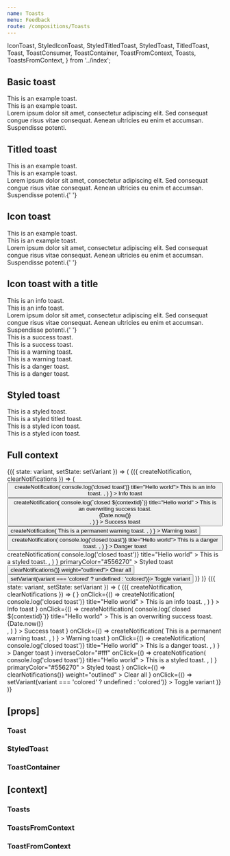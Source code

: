 ```yaml
---
name: Toasts
menu: Feedback
route: /compositions/Toasts
---
```


  IconToast,
  StyledIconToast,
  StyledTitledToast,
  StyledToast,
  TitledToast,
  Toast,
  ToastConsumer,
  ToastContainer,
  ToastFromContext,
  Toasts,
  ToastsFromContext,
} from '../index';

<PageTitle src="compositions/Toast" title="Toast" />

## Basic toast

<Playground>
  <ThemeWrapper>
    <Toast immediate>This is an example toast.</Toast>
    <br />
    <Toast immediate variant="colored">
      This is an example toast.
    </Toast>
    <br />
    <Toast immediate variant="colored">
      Lorem ipsum dolor sit amet, consectetur adipiscing elit. Sed consequat congue risus vitae consequat. Aenean
      ultricies eu enim et accumsan. Suspendisse potenti.
    </Toast>
  </ThemeWrapper>
</Playground>

## Titled toast

<Playground>
  <ThemeWrapper>
    <TitledToast immediate title="Hello world">
      This is an example toast.
    </TitledToast>
    <br />
    <TitledToast immediate title="Hello world" variant="colored">
      This is an example toast.
    </TitledToast>
    <br />
    <TitledToast immediate title="Hello world" variant="colored">
      Lorem ipsum dolor sit amet, consectetur adipiscing elit. Sed consequat congue risus vitae consequat. Aenean
      ultricies eu enim et accumsan. Suspendisse potenti.{' '}
    </TitledToast>
  </ThemeWrapper>
</Playground>

## Icon toast

<Playground>
  <ThemeWrapper>
    <IconToast immediate icon={CheckIcon}>
      This is an example toast.
    </IconToast>
    <br />
    <IconToast immediate icon={CheckIcon} variant="colored">
      This is an example toast.
    </IconToast>
    <br />
    <IconToast immediate icon={CheckIcon} variant="colored">
      Lorem ipsum dolor sit amet, consectetur adipiscing elit. Sed consequat congue risus vitae consequat. Aenean
      ultricies eu enim et accumsan. Suspendisse potenti.{' '}
    </IconToast>
  </ThemeWrapper>
</Playground>

## Icon toast with a title

<Playground>
  <ThemeWrapper>
    <IconToast immediate icon={CheckIcon} level="info" title="Hello world">
      This is an info toast.
    </IconToast>
    <br />
    <IconToast immediate icon={CheckIcon} level="info" title="Hello world" variant="colored">
      This is an info toast.
    </IconToast>
    <br />
    <IconToast immediate icon={CheckIcon} level="info" title="Hello world" variant="colored">
      Lorem ipsum dolor sit amet, consectetur adipiscing elit. Sed consequat congue risus vitae consequat. Aenean
      ultricies eu enim et accumsan. Suspendisse potenti.{' '}
    </IconToast>
  </ThemeWrapper>
</Playground>

<div style="height: 50px" />

<Playground>
  <ThemeWrapper>
    <IconToast immediate icon={CheckIcon} level="success" title="Hello world">
      This is a success toast.
    </IconToast>
    <br />
    <IconToast immediate icon={CheckIcon} level="success" title="Hello world" variant="colored">
      This is a success toast.
    </IconToast>
  </ThemeWrapper>
</Playground>

<div style="height: 50px" />

<Playground>
  <ThemeWrapper>
    <IconToast immediate icon={CheckIcon} level="warning" title="Hello world">
      This is a warning toast.
    </IconToast>
    <br />
    <IconToast immediate icon={CheckIcon} level="warning" title="Hello world" variant="colored">
      This is a warning toast.
    </IconToast>
  </ThemeWrapper>
</Playground>

<div style="height: 50px" />

<Playground>
  <ThemeWrapper>
    <IconToast immediate icon={TimesIcon} level="danger" title="Hello world">
      This is a danger toast.
    </IconToast>
    <br />
    <IconToast immediate icon={TimesIcon} level="danger" title="Hello world" variant="colored">
      This is a danger toast.
    </IconToast>
  </ThemeWrapper>
</Playground>

## Styled toast

<Playground>
  <ThemeWrapper>
    <StyledToast immediate levelColor="#556270" levelInverseColor="#fff">
      This is a styled toast.
    </StyledToast>
    <br />
    <StyledTitledToast immediate levelColor="#556270" levelInverseColor="#fff" title="Hello world" variant="colored">
      This is a styled titled toast.
    </StyledTitledToast>
  </ThemeWrapper>
</Playground>

<div style="height: 50px" />

<Playground>
  <ThemeWrapper>
    <StyledIconToast immediate icon={CheckIcon} levelColor="#556270" levelInverseColor="#fff" title="Hello world">
      This is a styled icon toast.
    </StyledIconToast>
    <br />
    <StyledIconToast
      immediate
      icon={CheckIcon}
      levelColor="#556270"
      levelInverseColor="#fff"
      title="Hello world"
      variant="colored"
    >
      This is a styled icon toast.
    </StyledIconToast>
  </ThemeWrapper>
</Playground>

## Full context

<Playground>
  <ThemeWrapper>
    <StateWrapper>
      {({ state: variant, setState: setVariant }) => (
        <Toasts position="top-right" variant={variant}>
          <ToastConsumer>
            {({ createNotification, clearNotifications }) => (
              <Rhythm m={2}>
                <Button
                  color="primary"
                  onClick={() =>
                    createNotification(
                      <TitledToast level="info" onClose={() => console.log('closed toast')} title="Hello world">
                        This is an info toast.
                      </TitledToast>,
                    )
                  }
                >
                  Info toast
                </Button>
                <Button
                  color="success"
                  onClick={() =>
                    createNotification(
                      <TitledToast
                        contextId="demo-success"
                        level="success"
                        onClose={(event, contextid) => console.log(`closed ${contextid}`)}
                        title="Hello world"
                      >
                        This is an overwriting success toast.
                        <div
                          style={{ position: 'absolute', bottom: '4px', right: '8px', fontSize: '10px', opacity: 0.4 }}
                        >
                          {Date.now()}
                        </div>
                      </TitledToast>,
                    )
                  }
                >
                  Success toast
                </Button>
                <Button
                  color="warning"
                  onClick={() =>
                    createNotification(
                      <TitledToast permanent level="warning" title="Hello world">
                        This is a permanent warning toast.
                      </TitledToast>,
                    )
                  }
                >
                  Warning toast
                </Button>
                <Button
                  color="danger"
                  onClick={() =>
                    createNotification(
                      <TitledToast level="danger" onClose={() => console.log('closed toast')} title="Hello world">
                        This is a danger toast.
                      </TitledToast>,
                    )
                  }
                >
                  Danger toast
                </Button>
                <StyledButton
                  activePrimaryColor="#708194"
                  hoveredPrimaryColor="#393945"
                  inverseColor="#fff"
                  onClick={() =>
                    createNotification(
                      <StyledToast
                        levelColor="#556270"
                        levelInverseColor="#fff"
                        onClose={() => console.log('closed toast')}
                        title="Hello world"
                      >
                        This is a styled toast.
                      </StyledToast>,
                    )
                  }
                  primaryColor="#556270"
                >
                  Styled toast
                </StyledButton>
                <Button color="neutral" onClick={() => clearNotifications()} weight="outlined">
                  Clear all
                </Button>
                <Button color="neutral" onClick={() => setVariant(variant === 'colored' ? undefined : 'colored')}>
                  Toggle variant
                </Button>
              </Rhythm>
            )}
          </ToastConsumer>
        </Toasts>
      )}
    </StateWrapper>
  </ThemeWrapper>
</Playground>

<Playground>
  <ThemeWrapper>
    <StateWrapper>
      {({ state: variant, setState: setVariant }) => (
        <Toasts position="top-right" variant={variant}>
          <ToastConsumer>
            {({ createNotification, clearNotifications }) => (
              <Rhythm m={2}>
                <IconTextButton
                  color="primary"
                  icon={<CheckIcon scale="medium" />}
                  onClick={() =>
                    createNotification(
                      <IconToast
                        icon={CheckIcon}
                        level="info"
                        onClose={() => console.log('closed toast')}
                        title="Hello world"
                      >
                        This is an info toast.
                      </IconToast>,
                    )
                  }
                >
                  Info toast
                </IconTextButton>
                <IconTextButton
                  color="success"
                  icon={<CheckIcon scale="medium" />}
                  onClick={() =>
                    createNotification(
                      <IconToast
                        contextId="demo-success"
                        icon={CheckIcon}
                        level="success"
                        onClose={(event, contextid) => console.log(`closed ${contextid}`)}
                        title="Hello world"
                      >
                        This is an overwriting success toast.
                        <div
                          style={{ position: 'absolute', bottom: '4px', right: '8px', fontSize: '10px', opacity: 0.4 }}
                        >
                          {Date.now()}
                        </div>
                      </IconToast>,
                    )
                  }
                >
                  Success toast
                </IconTextButton>
                <IconTextButton
                  color="warning"
                  icon={<CheckIcon scale="medium" />}
                  onClick={() =>
                    createNotification(
                      <IconToast permanent icon={CheckIcon} level="warning" title="Hello world">
                        This is a permanent warning toast.
                      </IconToast>,
                    )
                  }
                >
                  Warning toast
                </IconTextButton>
                <IconTextButton
                  color="danger"
                  icon={<TimesIcon scale="medium" />}
                  onClick={() =>
                    createNotification(
                      <IconToast
                        icon={TimesIcon}
                        level="danger"
                        onClose={() => console.log('closed toast')}
                        title="Hello world"
                      >
                        This is a danger toast.
                      </IconToast>,
                    )
                  }
                >
                  Danger toast
                </IconTextButton>
                <StyledIconTextButton
                  activePrimaryColor="#708194"
                  hoveredPrimaryColor="#393945"
                  icon={<CheckIcon scale="medium" />}
                  inverseColor="#fff"
                  onClick={() =>
                    createNotification(
                      <StyledIconToast
                        icon={CheckIcon}
                        levelColor="#556270"
                        levelInverseColor="#fff"
                        onClose={() => console.log('closed toast')}
                        title="Hello world"
                      >
                        This is a styled toast.
                      </StyledIconToast>,
                    )
                  }
                  primaryColor="#556270"
                >
                  Styled toast
                </StyledIconTextButton>
                <IconTextButton
                  color="neutral"
                  icon={<TimesIcon scale="medium" />}
                  onClick={() => clearNotifications()}
                  weight="outlined"
                >
                  Clear all
                </IconTextButton>
                <IconTextButton
                  color="neutral"
                  icon={<EyeIcon scale="medium" />}
                  onClick={() => setVariant(variant === 'colored' ? undefined : 'colored')}
                >
                  Toggle variant
                </IconTextButton>
              </Rhythm>
            )}
          </ToastConsumer>
        </Toasts>
      )}
    </StateWrapper>
  </ThemeWrapper>
</Playground>

## \[props\]

### Toast

<Props of={Toast} />

### StyledToast

<Props of={StyledToast} />

### ToastContainer

<Props of={ToastContainer} />

## \[context\]

### Toasts

<Props of={Toasts} />

### ToastsFromContext

<Props of={ToastsFromContext} />

### ToastFromContext

<Props of={ToastFromContext} />
